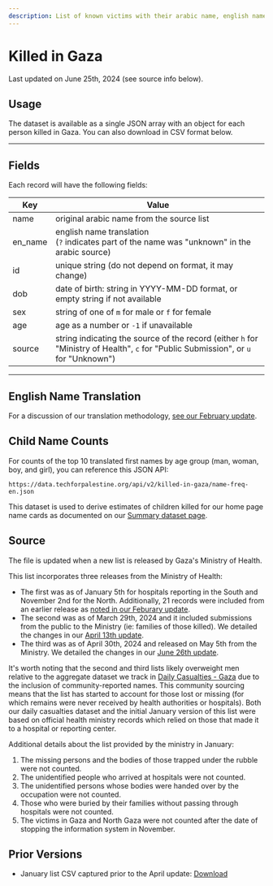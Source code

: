 ```yaml
---
description: List of known victims with their arabic name, english name, birth date, gender, and ID number. Derived from a list issued by health officials in Gaza. Available in JSON and CSV formats. Useful applications include tributes, demographics, search, family analysis.
---
```


# Killed in Gaza

Last updated on June 25th, 2024 (see source info below).


<KilledListCountLabel />
<KilledListExplorer />

## Usage

The dataset is available as a single JSON array with an object for each person killed in Gaza. You can also download in CSV format below.


<JSONFileLinks resource="KilledInGaza_V2" />

---

## Fields

Each record will have the following fields:

| Key     | Value                                                                                                                               |
| ------- | ----------------------------------------------------------------------------------------------------------------------------------- |
| name    | original arabic name from the source list                                                                                           |
| en_name | english name translation<br/>(`?` indicates part of the name was "unknown" in the arabic source)                                    |
| id      | unique string (do not depend on format, it may change)                                                                              |
| dob     | date of birth: string in YYYY-MM-DD format, or empty string if not available                                                        |
| sex     | string of one of `m` for male or `f` for female                                                                                     |
| age     | age as a number or `-1` if unavailable                                                                                              |
| source  | string indicating the source of the record (either `h` for "Ministry of Health", `c` for "Public Submission", or `u` for "Unknown") |

---

## English Name Translation

For a discussion of our translation methodology, [see our February update](/updates/killed-in-gaza-update-1).

## Child Name Counts

For counts of the top 10 translated first names by age group (man, woman, boy, and girl), you can reference this JSON API:

```
https://data.techforpalestine.org/api/v2/killed-in-gaza/name-freq-en.json
```

This dataset is used to derive estimates of children killed for our home page name cards as documented on our [Summary dataset page](/docs/summary/#killed-children-by-name-usage).

## Source

The file is updated when a new list is released by Gaza's Ministry of Health.

This list incorporates three releases from the Ministry of Health:

- The first was as of January 5th for hospitals reporting in the South and November 2nd for the North. Additionally, 21 records were included from an earlier release as [noted in our Feburary update](/updates/killed-in-gaza-update-1#notable-changes).
- The second was as of March 29th, 2024 and it included submissions from the public to the Ministry (ie: families of those killed). We detailed the changes in our [April 13th update](/updates/killed-in-gaza-update-2).
- The third was as of April 30th, 2024 and released on May 5th from the Ministry. We detailed the changes in our [June 26th update](/updates/killed-in-gaza-update-3).

It's worth noting that the second and third lists likely overweight men relative to the aggregate dataset we track in [Daily Casualties - Gaza](/docs/casualties-daily) due to the inclusion of community-reported names. This community sourcing means that the list has started to account for those lost or missing (for which remains were never received by health authorities or hospitals). Both our daily casualties dataset and the initial January version of this list were based on official health ministry records which relied on those that made it to a hospital or reporting center.

Additional details about the list provided by the ministry in January:

1. The missing persons and the bodies of those trapped under the rubble were not counted.
2. The unidentified people who arrived at hospitals were not counted.
3. The unidentified persons whose bodies were handed over by the occupation were not counted.
4. Those who were buried by their families without passing through hospitals were not counted.
5. The victims in Gaza and North Gaza were not counted after the date of stopping the information system in November.

## Prior Versions

- January list CSV captured prior to the April update: <a href="/sources/20240413killed-in-gaza.csv">Download</a>
